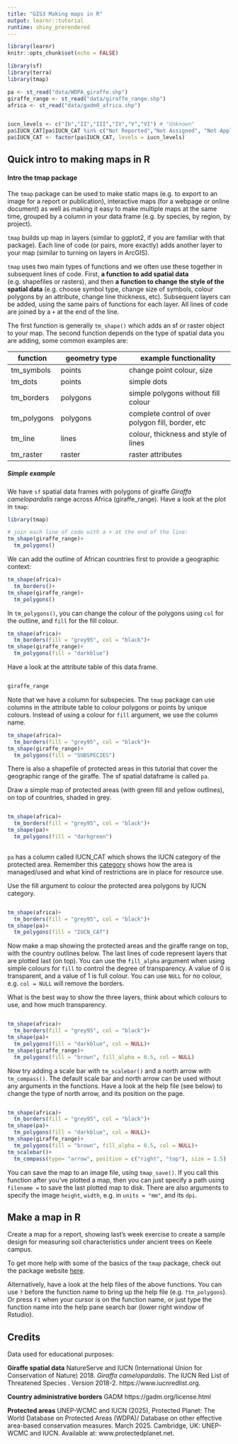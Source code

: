 ```yaml
---
title: "GIS3 Making maps in R"
output: learnr::tutorial
runtime: shiny_prerendered
---
```


```r
library(learnr)
knitr::opts_chunk$set(echo = FALSE)

library(sf)
library(terra)
library(tmap)

pa <- st_read("data/WDPA_giraffe.shp")
giraffe_range <- st_read("data/giraffe_range.shp")
africa <- st_read("data/gadm0_africa.shp")


iucn_levels <- c("Ib","II","III","IV","V","VI") # "Unknown"
pa$IUCN_CAT[pa$IUCN_CAT %in% c("Not Reported","Not Assigned", "Not Applicable")] <- NA
pa$IUCN_CAT <- factor(pa$IUCN_CAT, levels = iucn_levels)

```

## Quick intro to making maps in R

#### **Intro the tmap package**

The `tmap` package can be used to make static maps (e.g. to export to an image for a report or publication), interactive maps (for a webpage or online document) as well as making it easy to make multiple maps at the same time, grouped by a column in your data frame (e.g. by species, by region, by project). 


`tmap` builds up map in layers (similar to ggplot2, if you are familiar with that package). Each line of code (or pairs, more exactly) adds another layer to your map (similar to turning on layers in ArcGIS).

`tmap` uses two main types of functions and we often use these together in subsequent lines of code. First, **a function to add spatial data** (e.g. shapefiles or rasters), and then **a function to change the style of the spatial data** (e.g. choose symbol type, change size of symbols, colour polygons by an attribute, change line thickness, etc). Subsequent layers can be added, using the same pairs of functions for each layer. All lines of code are joined by a `+` at the end of the line.

The first function is generally `tm_shape()` which adds an sf or raster object to your map. The second function depends on the type of spatial data you are adding, some common examples are:


function| geometry type | example functionality
--------|---------------|-----------------------
tm_symbols | points | change point colour, size
tm_dots | points | simple dots
tm_borders | polygons| simple polygons without fill colour
tm_polygons | polygons | complete control of over polygon fill, border, etc
tm_line | lines | colour, thickness and style of lines
tm_raster | raster | raster attributes

##### **Simple example**

We have `sf` spatial data frames with polygons of giraffe *Giraffa camelopardalis* range across Africa (giraffe_range). Have a look at the plot in `tmap`:


```r
library(tmap)

# join each line of code with a + at the end of the line:
tm_shape(giraffe_range)+
  tm_polygons()

```


We can add the outline of African countries first to provide a geographic context:

```r
tm_shape(africa)+
  tm_borders()+
tm_shape(giraffe_range)+
  tm_polygons()

```

In `tm_polygons()`, you can change the colour of the polygons using `col` for the outline, and `fill` for the fill colour. 

```r
tm_shape(africa)+
  tm_borders(fill = "grey95", col = "black")+
tm_shape(giraffe_range)+
  tm_polygons(fill = "darkblue")

```


Have a look at the attribute table of this data.frame.
```r


```


```r

giraffe_range

```

Note that we have a column for subspecies. The `tmap` package can use columns in the attribute table to colour polygons or points by unique colours. Instead of using a colour for `fill` argument, we use the column name.

```r
tm_shape(africa)+
  tm_borders(fill = "grey95", col = "black")+
tm_shape(giraffe_range)+
  tm_polygons(fill = "SUBSPECIES")

```

There is also a shapefile of protected areas in this tutorial that cover the geographic range of the giraffe. The sf spatial dataframe is called `pa`.

Draw a simple map of protected areas (with green fill and yellow outlines), on top of countries, shaded in grey.

```r



```

```r

tm_shape(africa)+
  tm_borders(fill = "grey95", col = "black")+
tm_shape(pa)+
  tm_polygons(fill = "darkgreen")
  
```

`pa` has a column called IUCN_CAT which shows the IUCN category of the protected area. Remember this [category](https://en.wikipedia.org/wiki/Category:Protected_areas_by_World_Conservation_Union_category) shows how the area is managed/used and what kind of restrictions are in place for resource use. 

Use the fill argument to colour the protected area polygons by IUCN category.


```r



```

```r
tm_shape(africa)+
  tm_borders(fill = "grey95", col = "black")+
tm_shape(pa)+
  tm_polygons(fill = "IUCN_CAT")

```

Now make a map showing the protected areas and the giraffe range on top, with the country outlines below. The last lines of code represent layers that are plotted last (on top). You can use the `fill_alpha` argument when using simple colours for `fill` to control the degree of transparency. A value of 0 is transparent, and a value of 1 is full colour. You can use `NULL` for no colour, e.g. `col = NULL` will remove the borders. 

What is the best way to show the three layers, think about which colours to use, and how much transparency. 

```r

```

```r

tm_shape(africa)+
  tm_borders(fill = "grey95", col = "black")+
tm_shape(pa)+
  tm_polygons(fill = "darkblue", col = NULL)+
tm_shape(giraffe_range)+
  tm_polygons(fill = "brown", fill_alpha = 0.5, col = NULL)

```

Now try adding a scale bar with `tm_scalebar()` and a north arrow with `tm_compass()`. The default scale bar and north arrow can be used without any arguments in the functions. Have a look at the help file (see below) to change the type of north arrow, and its position on the page.

```r

```

```r

tm_shape(africa)+
  tm_borders(fill = "grey95", col = "black")+
tm_shape(pa)+
  tm_polygons(fill = "darkblue", col = NULL)+
tm_shape(giraffe_range)+
  tm_polygons(fill = "brown", fill_alpha = 0.5, col = NULL)+
tm_scalebar()+
  tm_compass(type= "arrow", position = c("right", "top"), size = 1.5)


```

You can save the map to an image file, using `tmap_save()`. If you call this function after you've plotted a map, then you can just specify a path using `filename = ` to save the last plotted map to disk. There are also arguments to specify the image `height`, `width`, e.g. in `units = "mm"`, and its `dpi`.


## Make a map in R

Create a map for a report, showing last's week exercise to create a sample design for measuring soil characteristics under ancient trees on Keele campus.  

To get more help with some of the basics of the `tmap` package, check out the package website [here](https://r-tmap.github.io/tmap/articles/basics_vv).  

Alternatively, have a look at the help files of the above functions. You can use `?` before the function name to bring up the help file (e.g. `?tm_polygons`). Or press `F1` when your cursor is on the function name, or just type the function name into the help pane search bar (lower right window of Rstudio).



## Credits 

Data used for educational purposes:

**Giraffe spatial data**
NatureServe and IUCN (International Union for Conservation of Nature) 2018. *Giraffa camelopardalis*. The IUCN Red List of Threatened Species . Version 2018-2. https://www.iucnredlist.org.

**Country administrative borders**
GADM https://gadm.org/license.html

**Protected areas**
UNEP-WCMC and IUCN (2025), Protected Planet: The World Database on Protected Areas (WDPA)/ Database on other effective area-based conservation measures. March 2025. Cambridge, UK: UNEP-WCMC and IUCN. Available at: www.protectedplanet.net.
